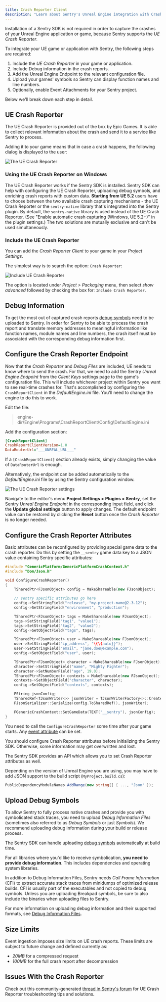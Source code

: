 ```yaml
---
title: Crash Reporter Client
description: "Learn about Sentry's Unreal Engine integration with Crash Reporter Client."
---
```


Installation of a Sentry SDK is not required in order to capture the crashes of your
Unreal Engine application or game, because Sentry supports the _UE Crash Reporter_.

To integrate your UE game or application with Sentry, the following steps are required:

1. Include the _UE Crash Reporter_ in your game or application.
2. Include Debug information in the crash reports.
3. Add the Unreal Engine Endpoint to the relevant configuration file.
4. Upload your games' symbols so Sentry can display function names and line numbers.
5. Optionally, enable Event Attachments for your Sentry project.

Below we'll break down each step in detail.

## UE Crash Reporter

The UE Crash Reporter is provided out of the box by Epic Games. It is able to collect relevant
information about the crash and send it to a service like Sentry to process.

Adding it to your game means that in case a crash happens, the following dialog is displayed
to the user:

![The UE Crash Reporter](ue-crash-reporter.png)

### Using the UE Crash Reporter on Windows

The UE Crash Reporter works if the Sentry SDK is installed. Sentry SDK can help with configuring the UE Crash Reporter, uploading debug symbols, and enriching crash reports with custom data. **Starting from UE 5.2** users have to choose between the two available crash capturing mechanisms - the UE Crash Reporter or the `sentry-native` library that's integrated into the Sentry plugin. By default, the `sentry-native` library is used instead of the UE Crash Reporter. (See "Enable automatic crash capturing (Windows, UE 5.2+)" in the plugin settings.) The two solutions are mutually exclusive and can't be used simultaneously.

### Include the UE Crash Reporter

You can add the _Crash Reporter Client_ to your game in your _Project Settings_.

The simplest way is to search the option: `Crash Reporter`:

![Include UE Crash Reporter](ue-include-crash-reporter.png)

The option is located under _Project > Packaging_ menu, then select _show advanced_ followed by
checking the box for: `Include Crash Reporter`.

## Debug Information

To get the most out of captured crash reports [debug symbols](#upload-debug-symbols) need to be uploaded to Sentry.
In order for Sentry to be able to process the crash report and translate
memory addresses to meaningful information like function names, module names
and line numbers, the crash itself must be associated with the corresponding debug information first.

## Configure the Crash Reporter Endpoint

Now that the _Crash Reporter_ and _Debug Files_ are included, UE needs to know where to send the
crash. For that, we need to add the Sentry _Unreal Engine Endpoint_ from the _Client Keys_ settings page to the game's configuration file. This will include whichever project within Sentry you want to see real-time crashes for. That's accomplished by configuring the `CrashReportClient` in the _DefaultEngine.ini_ file. You'll need to change the engine to do this to work.

Edit the file:

> engine-dir\Engine\Programs\CrashReportClient\Config\DefaultEngine.ini

Add the configuration section:

```ini {filename:DefaultEngine.ini}
[CrashReportClient]
CrashReportClientVersion=1.0
DataRouterUrl="___UNREAL_URL___"
```

<Note>

If a `[CrashReportClient]` section already exists, simply changing the value of `DataRouterUrl`
is enough.

</Note>

Alternatively, the endpoint can be added automatically to the _DefaultEngine.ini_ file
by using the Sentry configuration window.

![The UE Crash Reporter settings](ue-crash-reporter-settings.png)

Navigate to the editor's menu **Project Settings > Plugins > Sentry**, set the Sentry _Unreal Engine Endpoint_ in the corresponding input field, and click the **Update global settings** button to apply changes. The default endpoint value can be restored by clicking the **Reset** button once the _Crash Reporter_ is no longer needed.

## Configure the Crash Reporter Attributes

Basic attributes can be reconfigured by providing special game data to the
crash reporter. Do this by setting the `__sentry` game data key to a JSON value containing
Sentry specific attributes:

```cpp
#include "GenericPlatform/GenericPlatformCrashContext.h"
#include "Dom/Json.h"

void ConfigureCrashReporter()
{
    TSharedPtr<FJsonObject> config = MakeShareable(new FJsonObject);

    // sentry specific attributes go here
    config->SetStringField("release", "my-project-name@2.3.12");
    config->SetStringField("environment", "production");

    TSharedPtr<FJsonObject> tags = MakeShareable(new FJsonObject);
    tags->SetStringField("tag1", "value1");
    tags->SetStringField("tag2", "value2");
    config->SetObjectField("tags", tags);

    TSharedPtr<FJsonObject> user = MakeShareable(new FJsonObject);
    user->SetStringField("ip_address", "\{\{auto}}");
    user->SetStringField("email", "jane.doe@example.com");
    config->SetObjectField("user", user);

    TSharedPtr<FJsonObject> character = MakeShareable(new FJsonObject);
    character->SetStringField("name", "Mighty Fighter");
    character->SetNumberField("age", 19.0);
    TSharedPtr<FJsonObject> contexts = MakeShareable(new FJsonObject);
    contexts->SetObjectField("character", character);
    config->SetObjectField("contexts", contexts);

    FString jsonConfig;
    TSharedRef<TJsonWriter<>> jsonWriter = TJsonWriterFactory<>::Create(&jsonConfig);
    FJsonSerializer::Serialize(config.ToSharedRef(), jsonWriter);

    FGenericCrashContext::SetGameData(TEXT("__sentry"), jsonConfig);
}
```

You need to call the `ConfigureCrashReporter` some time after your game
starts. Any [event attribute](https://develop.sentry.dev/sdk/event-payloads/) can be set.

<Note>

You should configure Crash Reporter attributes before initializing the Sentry SDK. Otherwise, some information may get overwritten and lost.

</Note>

<Note>

The Sentry SDK provides an API which allows you to set Crash Reporter attributes as well.

</Note>

Depending on the version of Unreal Engine you are using, you may have to
add JSON support to the build script (`MyProject.build.cs`):

```csharp
PublicDependencyModuleNames.AddRange(new string[] { ..., "Json" });
```

## Upload Debug Symbols

To allow Sentry to fully process native crashes and provide you with
symbolicated stack traces, you need to upload _Debug Information Files_
(sometimes also referred to as _Debug Symbols_ or just _Symbols_). We recommend
uploading debug information during your build or release process.

<Note>

The Sentry SDK can handle uploading [debug symbols](/platforms/unreal/configuration/debug-symbols/) automatically at build time.

</Note>

For all libraries where you'd like to receive symbolication, **you need
to provide debug information**. This includes dependencies and operating system
libraries.

In addition to Debug Information Files, Sentry needs _Call Frame Information_
(CFI) to extract accurate stack traces from minidumps of optimized release
builds. CFI is usually part of the executables and not copied to debug symbols.
Unless you are uploading Breakpad symbols, be sure to also include the binaries
when uploading files to Sentry.

For more information on uploading debug information and their supported formats,
see [Debug Information Files](/platforms/unreal/data-management/debug-files/).

## Size Limits

Event ingestion imposes size limits on UE crash reports. These limits
are subject to future change and defined currently as:

- _20MB_ for a compressed request
- _100MB_ for the full crash report after decompression

## Issues With the Crash Reporter

Check out this community-generated [thread in Sentry's forum](https://forum.sentry.io/t/unreal-engine-crash-reporter-cant-get-it-to-work/7643) for UE Crash Reporter troubleshooting tips and solutions.
